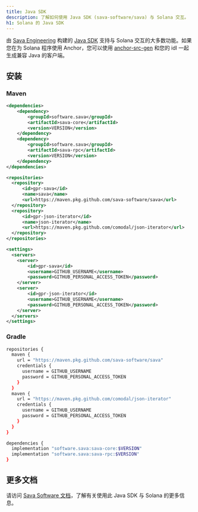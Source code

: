 ```yaml
---
title: Java SDK
description: 了解如何使用 Java SDK (sava-software/sava) 与 Solana 交互。
h1: Solana 的 Java SDK
---
```


由 [Sava Engineering](https://sava.engineering/) 构建的
[Java SDK](https://sava.software/welcome)
支持与 Solana 交互的大多数功能。如果您在为 Solana 程序使用 Anchor，您可以使用
[anchor-src-gen](https://sava.software/utilities/anchor-src-gen)
和您的 idl 一起生成兼容 Java 的客户端。

## 安装

### Maven

```xml  title="pom.xml"
<dependencies>
    <dependency>
        <groupId>software.sava</groupId>
        <artifactId>sava-core</artifactId>
        <version>VERSION</version>
    </dependency>
    <dependency>
        <groupId>software.sava</groupId>
        <artifactId>sava-rpc</artifactId>
        <version>VERSION</version>
    </dependency>
</dependencies>

<repositories>
  <repository>
      <id>gpr-sava</id>
      <name>sava</name>
      <url>https://maven.pkg.github.com/sava-software/sava</url>
  </repository>
  <repository>
      <id>gpr-json-iterator</id>
      <name>json-iterator</name>
      <url>https://maven.pkg.github.com/comodal/json-iterator</url>
  </repository>
</repositories>
```

```xml  title="settings.xml"
<settings>
  <servers>
    <server>
        <id>gpr-sava</id>
        <username>GITHUB_USERNAME</username>
        <password>GITHUB_PERSONAL_ACCESS_TOKEN</password>
    </server>
    <server>
        <id>gpr-json-iterator</id>
        <username>GITHUB_USERNAME</username>
        <password>GITHUB_PERSONAL_ACCESS_TOKEN</password>
    </server>
  </servers>
</settings>
```

### Gradle

```bash  title="build.gradle"
repositories {
  maven {
    url = "https://maven.pkg.github.com/sava-software/sava"
    credentials {
      username = GITHUB_USERNAME
      password = GITHUB_PERSONAL_ACCESS_TOKEN
    }
  }
  maven {
    url = "https://maven.pkg.github.com/comodal/json-iterator"
    credentials {
      username = GITHUB_USERNAME
      password = GITHUB_PERSONAL_ACCESS_TOKEN
    }
  }
}

dependencies {
  implementation "software.sava:sava-core:$VERSION"
  implementation "software.sava:sava-rpc:$VERSION"
}
```

## 更多文档

请访问 [Sava Software 文档](https://sava.software/welcome)，了解有关使用此 Java
SDK 与 Solana 的更多信息。
